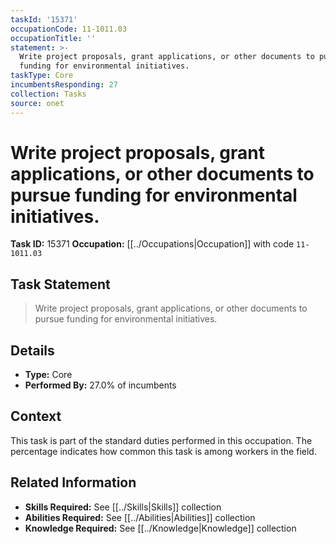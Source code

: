 ```yaml
---
taskId: '15371'
occupationCode: 11-1011.03
occupationTitle: ''
statement: >-
  Write project proposals, grant applications, or other documents to pursue
  funding for environmental initiatives.
taskType: Core
incumbentsResponding: 27
collection: Tasks
source: onet
---
```

# Write project proposals, grant applications, or other documents to pursue funding for environmental initiatives.

**Task ID:** 15371
**Occupation:** [[../Occupations|Occupation]] with code `11-1011.03`

## Task Statement

> Write project proposals, grant applications, or other documents to pursue funding for environmental initiatives.

## Details

- **Type:** Core
- **Performed By:** 27.0% of incumbents

## Context

This task is part of the standard duties performed in this occupation. The percentage indicates how common this task is among workers in the field.

## Related Information

- **Skills Required:** See [[../Skills|Skills]] collection
- **Abilities Required:** See [[../Abilities|Abilities]] collection
- **Knowledge Required:** See [[../Knowledge|Knowledge]] collection
